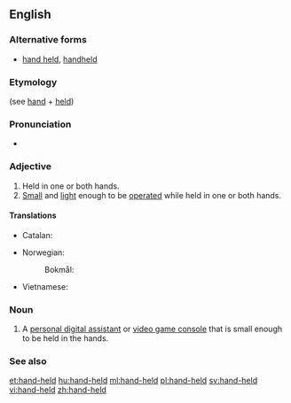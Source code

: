 ==English==

===Alternative forms===
* [[hand held]], [[handheld]]

===Etymology===
(see [[hand]] + [[held]])

===Pronunciation===
* {{IPA|/ˈhændˌhɛld/|lang=en}}

===Adjective===
{{en-adj|-|head=[[hand]]-[[held]]}}

# Held in one or both hands.
# [[small|Small]] and [[light]] enough to be [[operate]]d while held in one or both hands.

====Translations====
{{trans-top|held in one hand}}
* Catalan: {{t|ca|mac}}
{{trans-mid}}
* Norwegian:
*: Bokmål: {{t|nb|håndholdt}}
* Vietnamese: {{t|vi|cầm tay}}
{{trans-bottom}}

===Noun===
{{en-noun}}

# {{label|en|computing}} A [[personal digital assistant]] or [[video game console]] that is small enough to be held in the hands.

===See also===
{{wikipedia}}

[[et:hand-held]]
[[hu:hand-held]]
[[ml:hand-held]]
[[pl:hand-held]]
[[sv:hand-held]]
[[vi:hand-held]]
[[zh:hand-held]]